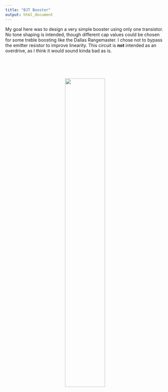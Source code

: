 ```yaml
---
title: "BJT Booster"
output: html_document
---
```



My goal here was to design a very simple booster using only one transistor. No tone shaping is intended, though different cap values could be chosen for some treble boosting like the Dallas Rangemaster. I chose not to bypass the emitter resistor to improve linearity. This circuit is **not** intended as an overdrive, as I think it would sound kinda bad as is.

<br>
<br>
<br>

<center>

![](../img/bjt_booster.jpg){width=50%}

</center>
